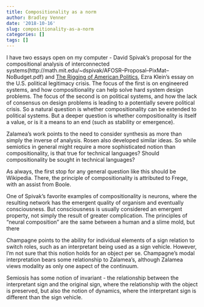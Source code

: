 ```yaml
---
title: Compositionality as a norm
author: Bradley Venner
date: '2018-10-16'
slug: compositionality-as-a-norm
categories: []
tags: []
---
```


I have two essays open on my computer - David Spivak's proposal for the compositional analysis of interconnected systems(http://math.mit.edu/~dspivak/AFOSR--Proposal--PixMat--NoBudget.pdf) and [The Rigging of American Politics](https://www.vox.com/policy-and-politics/2018/10/16/17951596/kavanaugh-trump-senate-impeachment-avenatti-democrats-2020-supreme-court), Ezra Klein's essay on the U.S. political legitimacy crisis.  The focus of the first is on engineered systems, and how  compositionality can help solve hard system design problems.  The focus of the second is on political systems, and how the lack of consensus on design problems is leading to a potentially severe political crisis.  So a natural question is whether compositionality can be extended to political systems.  But a deeper question is whether compositionality is itself a value, or is it a means to an end (such as stability or emergence).

Zalamea's work points to the need to consider synthesis as more than simply the inverse of analysis.  Rosen also developed similar ideas.  So while semiotics in general might require a more sophisticated notion than compositionality, is that true for technical languages?  Should compositionality be sought in technical languages?    

As always, the first stop for any general question like this should be Wikipedia.  There, the principle of compositionality is attributed to Frege, with an assist from Boole.      

One of Spivak's favorite examples of compositionality is neurons, where the resulting network has the emergent quality of organism and eventually consciousness.  But consciousness is usually considered an emergent property, not simply the result of greater complication.  The principles of "neural composition" are the same between a human and a slime mold, but there   

Champagne points to the ability for individual elements of a sign relation to switch roles, such as an interpretant being used as a sign vehicle.  However, I'm not sure that this notion holds for an object per se.  Champagne's modal interpretation bears some relationship to Zalamea's, although Zalamea views modality as only one aspect of the continuum.

Semiosis has some notion of invariant - the relationship between the interpretant sign and the original sign, where the relationship with the object is preserved, but also the notion of dynamics, where the interpretant sign is different than the sign vehicle.   